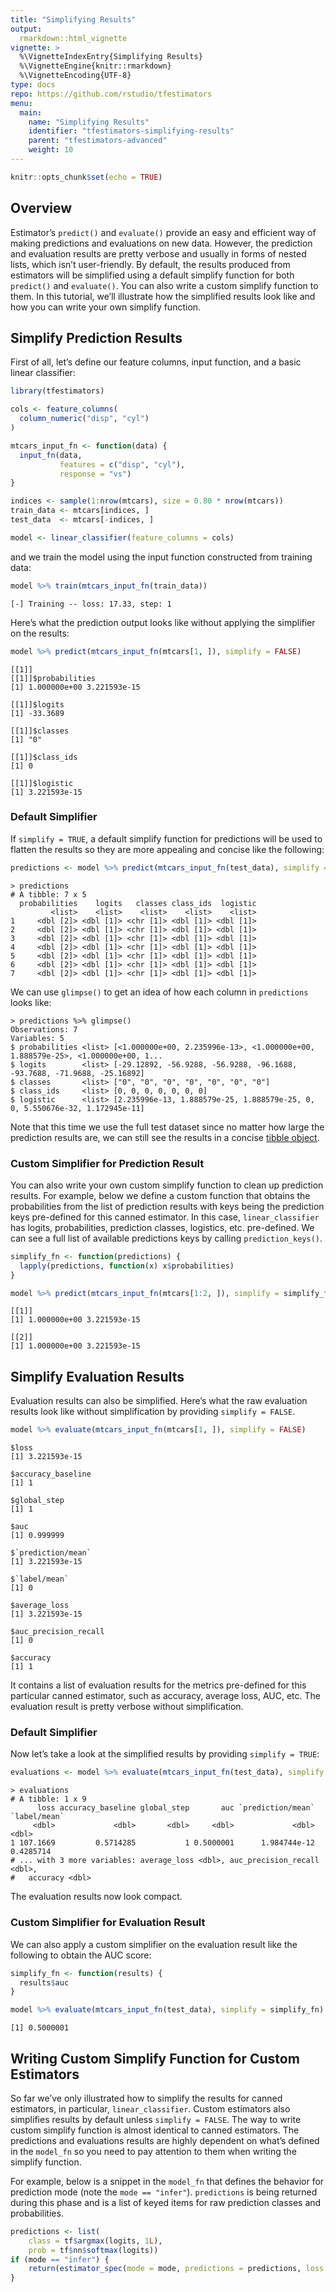 ```yaml
---
title: "Simplifying Results"
output: 
  rmarkdown::html_vignette
vignette: >
  %\VignetteIndexEntry{Simplifying Results}
  %\VignetteEngine{knitr::rmarkdown}
  %\VignetteEncoding{UTF-8}
type: docs
repo: https://github.com/rstudio/tfestimators
menu:
  main:
    name: "Simplifying Results"
    identifier: "tfestimators-simplifying-results"
    parent: "tfestimators-advanced"
    weight: 10
---
```


```r
knitr::opts_chunk$set(echo = TRUE)
```

## Overview

Estimator's `predict()` and `evaluate()` provide an easy and efficient way of making predictions and evaluations on new data. However, the prediction and evaluation results are pretty verbose and usually in forms of nested lists, which isn't user-friendly. By default, the results produced from estimators will be simplified using a default simplify function for both `predict()` and `evaluate()`. You can also write a custom simplify function to them. In this tutorial, we'll illustrate how the simplified results look like and how you can write your own simplify function.

## Simplify Prediction Results

First of all, let's define our feature columns, input function, and a basic linear classifier:

```r
library(tfestimators)

cols <- feature_columns( 
  column_numeric("disp", "cyl")
)

mtcars_input_fn <- function(data) {
  input_fn(data, 
           features = c("disp", "cyl"), 
           response = "vs")
}

indices <- sample(1:nrow(mtcars), size = 0.80 * nrow(mtcars))
train_data <- mtcars[indices, ]
test_data  <- mtcars[-indices, ]

model <- linear_classifier(feature_columns = cols)
```

and we train the model using the input function constructed from training data:

```r
model %>% train(mtcars_input_fn(train_data))
```

```
[-] Training -- loss: 17.33, step: 1 
```

Here's what the prediction output looks like without applying the simplifier on the results:

```r
model %>% predict(mtcars_input_fn(mtcars[1, ]), simplify = FALSE)
```

```
[[1]]
[[1]]$probabilities
[1] 1.000000e+00 3.221593e-15

[[1]]$logits
[1] -33.3689

[[1]]$classes
[1] "0"

[[1]]$class_ids
[1] 0

[[1]]$logistic
[1] 3.221593e-15

```

### Default Simplifier

If `simplify = TRUE`, a default simplify function for predictions will be used to flatten the results so they are more appealing and concise like the following:

```r
predictions <- model %>% predict(mtcars_input_fn(test_data), simplify = TRUE)
```

```
> predictions
# A tibble: 7 x 5
  probabilities    logits   classes class_ids  logistic
         <list>    <list>    <list>    <list>    <list>
1     <dbl [2]> <dbl [1]> <chr [1]> <dbl [1]> <dbl [1]>
2     <dbl [2]> <dbl [1]> <chr [1]> <dbl [1]> <dbl [1]>
3     <dbl [2]> <dbl [1]> <chr [1]> <dbl [1]> <dbl [1]>
4     <dbl [2]> <dbl [1]> <chr [1]> <dbl [1]> <dbl [1]>
5     <dbl [2]> <dbl [1]> <chr [1]> <dbl [1]> <dbl [1]>
6     <dbl [2]> <dbl [1]> <chr [1]> <dbl [1]> <dbl [1]>
7     <dbl [2]> <dbl [1]> <chr [1]> <dbl [1]> <dbl [1]>
```

We can use `glimpse()` to get an idea of how each column in `predictions` looks like:

```
> predictions %>% glimpse()
Observations: 7
Variables: 5
$ probabilities <list> [<1.000000e+00, 2.235996e-13>, <1.000000e+00, 1.888579e-25>, <1.000000e+00, 1...
$ logits        <list> [-29.12892, -56.9288, -56.9288, -96.1688, -93.7688, -71.9688, -25.16892]
$ classes       <list> ["0", "0", "0", "0", "0", "0", "0"]
$ class_ids     <list> [0, 0, 0, 0, 0, 0, 0]
$ logistic      <list> [2.235996e-13, 1.888579e-25, 1.888579e-25, 0, 0, 5.550676e-32, 1.172945e-11]
```

Note that this time we use the full test dataset since no matter how large the prediction results are, we can still see the results in a concise [tibble object](http://tibble.tidyverse.org/index.html). 

### Custom Simplifier for Prediction Result

You can also write your own custom simplify function to clean up prediction results. For example, below we define a custom function that obtains the probabilities from the list of prediction results with keys being the prediction keys pre-defined for this canned estimator. In this case, `linear_classifier` has logits, probabilities, prediction classes, logistics, etc. pre-defined. We can see a full list of available predictions keys by calling `prediction_keys()`. 

```r
simplify_fn <- function(predictions) {
  lapply(predictions, function(x) x$probabilities)
}

model %>% predict(mtcars_input_fn(mtcars[1:2, ]), simplify = simplify_fn)
```

```
[[1]]
[1] 1.000000e+00 3.221593e-15

[[2]]
[1] 1.000000e+00 3.221593e-15
```

## Simplify Evaluation Results

Evaluation results can also be simplified. Here's what the raw evaluation results look like without simplification by providing `simplify = FALSE`. 

```r
model %>% evaluate(mtcars_input_fn(mtcars[1, ]), simplify = FALSE)
```

```
$loss
[1] 3.221593e-15

$accuracy_baseline
[1] 1

$global_step
[1] 1

$auc
[1] 0.999999

$`prediction/mean`
[1] 3.221593e-15

$`label/mean`
[1] 0

$average_loss
[1] 3.221593e-15

$auc_precision_recall
[1] 0

$accuracy
[1] 1
```

It contains a list of evaluation results for the metrics pre-defined for this particular canned estimator, such as accuracy, average loss, AUC, etc. The evaluation result is pretty verbose without simplification. 

### Default Simplifier

Now let's take a look at the simplified results by providing `simplify = TRUE`:

```r
evaluations <- model %>% evaluate(mtcars_input_fn(test_data), simplify = TRUE)
```

```
> evaluations
# A tibble: 1 x 9
      loss accuracy_baseline global_step       auc `prediction/mean` `label/mean`
     <dbl>             <dbl>       <dbl>     <dbl>             <dbl>        <dbl>
1 107.1669         0.5714285           1 0.5000001      1.984744e-12    0.4285714
# ... with 3 more variables: average_loss <dbl>, auc_precision_recall <dbl>,
#   accuracy <dbl>
```

The evaluation results now look compact.  

### Custom Simplifier for Evaluation Result

We can also apply a custom simplifier on the evaluation result like the following to obtain the AUC score:

```r
simplify_fn <- function(results) {
  results$auc 
}

model %>% evaluate(mtcars_input_fn(test_data), simplify = simplify_fn)
```

```
[1] 0.5000001
```

## Writing Custom Simplify Function for Custom Estimators

So far we've only illustrated how to simplify the results for canned estimators, in particular, `linear_classifier`. Custom estimators also simplifies results by default unless `simplify = FALSE`. The way to write custom simplify function is almost identical to canned estimators. The predictions and evaluations results are highly dependent on what's defined in the `model_fn` so you need to pay attention to them when writing the simplify function. 

For example, below is a snippet in the `model_fn` that defines the behavior for prediction mode (note the `mode == "infer"`). `predictions` is being returned during this phase and is a list of keyed items for raw prediction classes and probabilities.


```r
predictions <- list(
    class = tf$argmax(logits, 1L),
    prob = tf$nn$softmax(logits))
if (mode == "infer") {
    return(estimator_spec(mode = mode, predictions = predictions, loss = NULL, train_op = NULL))
}
```
